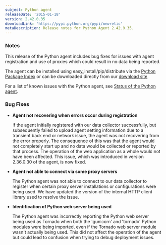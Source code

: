 ```yaml
---
subject: Python agent
releaseDate: '2015-01-18'
version: 2.42.0.35
downloadLink: 'https://pypi.python.org/pypi/newrelic'
metaDescription: Release notes for Python Agent 2.42.0.35.
---
```


### Notes

This release of the Python agent includes bug fixes for issues with agent registration and use of proxies which could result in no data being reported.

The agent can be installed using easy_install/pip/distribute via the [Python Package Index](https://pypi.python.org/pypi/newrelic) or can be downloaded directly from our [download site](http://download.newrelic.com/python_agent/release/).

For a list of known issues with the Python agent, see [Status of the Python agent](https://docs.newrelic.com/docs/python/status-of-python-agent).

### Bug Fixes

* **Agent not recovering when errors occur during registration**

  If the agent initially registered with our data collector successfully, but subsequently failed to upload agent setting information due to a transient back end or network issue, the agent was not recovering from the error properly. The consequence of this was that the agent would not completely start up and no data would be collected or reported by that process. The operation of the web application as a whole would not have been affected. This issue, which was introduced in version 2.36.0.30 of the agent, is now fixed.
* **Agent not able to connect via some proxy servers**

  The Python agent was not able to connect to our data collector to register when certain proxy server installations or configurations were being used. We have updated the version of the internal HTTP client library used to resolve the issue.
* **Identification of Python web server being used**

  The Python agent was incorrectly reporting the Python web server being used as Tornado when both the 'gunicorn' and 'tornado' Python modules were being imported, even if the Tornado web server module wasn't actually being used. This did not affect the operation of the agent but could lead to confusion when trying to debug deployment issues.
